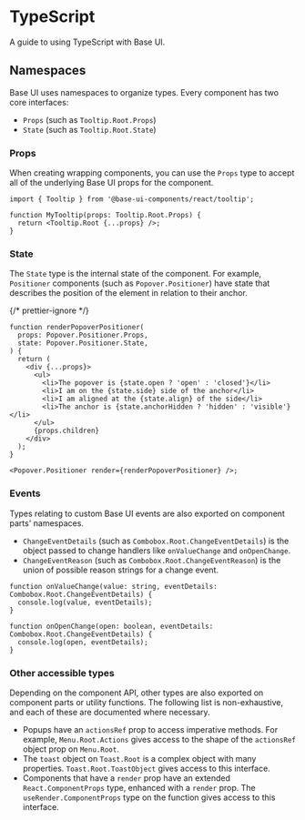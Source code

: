 # TypeScript

<Subtitle>A guide to using TypeScript with Base UI.</Subtitle>
<Meta name="description" content="A guide to using TypeScript with Base UI." />

## Namespaces

Base UI uses namespaces to organize types. Every component has two core interfaces:

- `Props` (such as `Tooltip.Root.Props`)
- `State` (such as `Tooltip.Root.State`)

### Props

When creating wrapping components, you can use the `Props` type to accept all of the underlying Base UI props for the component.

```tsx title="Prop types"
import { Tooltip } from '@base-ui-components/react/tooltip';

function MyTooltip(props: Tooltip.Root.Props) {
  return <Tooltip.Root {...props} />;
}
```

### State

The `State` type is the internal state of the component.
For example, `Positioner` components (such as `Popover.Positioner`) have state that describes the position of the element in relation to their anchor.

{/* prettier-ignore */}
```tsx title="Positioner state"
function renderPopoverPositioner(
  props: Popover.Positioner.Props,
  state: Popover.Positioner.State,
) {
  return (
    <div {...props}>
      <ul>
        <li>The popover is {state.open ? 'open' : 'closed'}</li>
        <li>I am on the {state.side} side of the anchor</li>
        <li>I am aligned at the {state.align} of the side</li>
        <li>The anchor is {state.anchorHidden ? 'hidden' : 'visible'}</li>
      </ul>
      {props.children}
    </div>
  );
}

<Popover.Positioner render={renderPopoverPositioner} />;
```

### Events

Types relating to custom Base UI events are also exported on component parts' namespaces.

- `ChangeEventDetails` (such as `Combobox.Root.ChangeEventDetails`) is the object passed to change handlers like `onValueChange` and `onOpenChange`.
- `ChangeEventReason` (such as `Combobox.Root.ChangeEventReason`) is the union of possible reason strings for a change event.

```tsx title="Change event types"
function onValueChange(value: string, eventDetails: Combobox.Root.ChangeEventDetails) {
  console.log(value, eventDetails);
}

function onOpenChange(open: boolean, eventDetails: Combobox.Root.ChangeEventDetails) {
  console.log(open, eventDetails);
}
```

### Other accessible types

Depending on the component API, other types are also exported on component parts or utility functions.
The following list is non-exhaustive, and each of these are documented where necessary.

- Popups have an `actionsRef` prop to access imperative methods. For example, `Menu.Root.Actions` gives access to the shape of the `actionsRef` object prop on `Menu.Root`.
- The `toast` object on `Toast.Root` is a complex object with many properties. `Toast.Root.ToastObject` gives access to this interface.
- Components that have a `render` prop have an extended `React.ComponentProps` type, enhanced with a `render` prop. The `useRender.ComponentProps` type on the function gives access to this interface.
